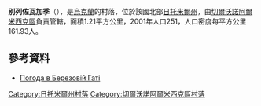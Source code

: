 {{coord|50|28|32|N|28|7|8|E|scale:10000|display=title}}

'''別列佐瓦加季'''（{{lang-uk|Березова Гать}}），是[[烏克蘭|烏克蘭]]的村落，位於該國北部[[日托米爾州|日托米爾州]]，由[[切爾沃諾阿爾米西克區|切爾沃諾阿爾米西克區]]負責管轄，面積1.21平方公里，2001年人口251，人口密度每平方公里161.93人。

==參考資料==
* [http://weather.in.ua/ua/zhitomirskaja/1015 Погода в Березовій Гаті]{{Wayback|url=http://weather.in.ua/ua/zhitomirskaja/1015 |date=20160305085915 }}

{{DEFAULTSORT:Березова Гать}}
[[Category:日托米爾州村落|Category:日托米爾州村落]]
[[Category:切爾沃諾阿爾米西克區村落|Category:切爾沃諾阿爾米西克區村落]]


{{Zhytomyr-geo-stub}}